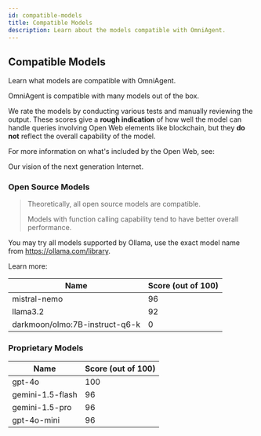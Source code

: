 ```yaml
---
id: compatible-models
title: Compatible Models
description: Learn about the models compatible with OmniAgent.
---
```


## Compatible Models

Learn what models are compatible with OmniAgent.

OmniAgent is compatible with many models out of the box.

We rate the models by conducting various tests and manually reviewing the output. These scores give a **rough indication** of how well the model can handle queries involving Open Web elements like blockchain, but they **do not** reflect the overall capability of the model.

For more information on what's included by the Open Web, see:

<LinkCard id="open-web" />

Our vision of the next generation Internet.

### Open Source Models

> Theoretically, all open source models are compatible.
>
> Models with function calling capability tend to have better overall performance.

You may try all models supported by Ollama, use the exact model name from https://ollama.com/library.

Learn more:

<LinkCard id="ollama" />

| Name | Score (out of 100) |
|------|-------------------|
| mistral-nemo | 96 |
| llama3.2 | 92 |
| darkmoon/olmo:7B-instruct-q6-k | 0 |

### Proprietary Models

| Name | Score (out of 100) |
|------|-------------------|
| gpt-4o | 100 |
| gemini-1.5-flash | 96 |
| gemini-1.5-pro | 96 |
| gpt-4o-mini | 96 | 
